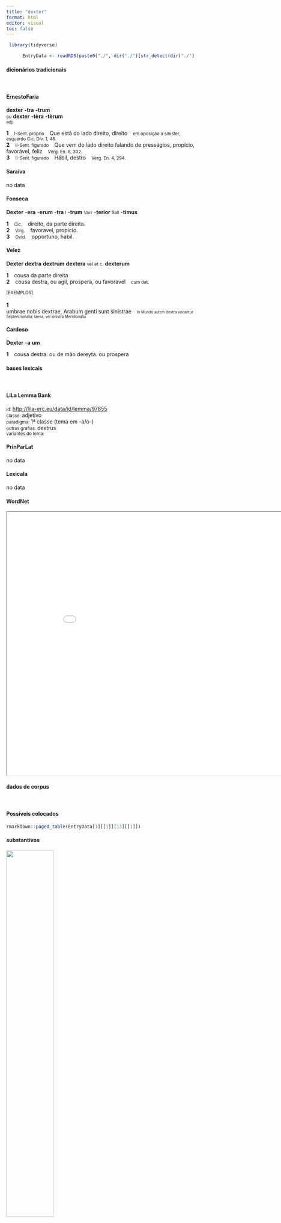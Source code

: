 ```yaml
---
title: "dexter"
format: html
editor: visual
toc: false
---
```



```r
 library(tidyverse) 

      EntryData <- readRDS(paste0("./", dir("./")[str_detect(dir("./"), "_xx100-101-120-116-101-114xx_.rds")]))

```


#### dicionários tradicionais

&emsp;




::: panel-tabset

#### ErnestoFaria

<b>dexter</b> <b>-tra</b> <b>-trum</b> <br> <small>ou</small> <b>dexter</b> <b>-tèra</b> <b>-tèrum</b> <br> <small>adj.</small> <br> <small></small>   <p> <b>1</b> &ensp; <small>I-Sent. próprio</small> &ensp; Que está do lado direito, direito &ensp; <small>em oposição a sinister, esquerdo Cíc. Div. 1, 46.</small> <br> <b>2</b> &ensp; <small>II-Sent. figurado</small> &ensp; Que vem do lado direito falando de presságios, propício, favorável, feliz &ensp; <small>Verg. En. 8, 302.</small> <br> <b>3</b> &ensp; <small>II-Sent. figurado</small> &ensp; Hábil, destro &ensp; <small>Verg. En. 4, 294.</small> </p>




#### Saraiva

no data




#### Fonseca

<b>Dexter</b> -<b>era</b> -<b>erum</b> -<b>tra</b> <small>l</small> -<b>trum</b> <small>Varr</small> -<b>terior</b> <small>Sall</small> -<b>timus</b>   <p> <b>1</b> &ensp; <small>Cic.</small> &ensp; direito, da parte direita. <br> <b>2</b> &ensp; <small>Virg.</small> &ensp; favoravel, propicio. <br> <b>3</b> &ensp; <small>Ovid.</small> &ensp; opportuno, habil. </p>




#### Velez

<b>Dexter</b> <b>dextra</b> <b>dextrum</b> <b>dextera</b> <small>vel</small> <small>et c.</small> <b>dexterum</b>   <p> <b>1</b> &ensp; cousa da parte direita <br> <b>2</b> &ensp; cousa destra, ou agil, prospera, ou favoravel &ensp; <small>cum dat.</small> </p>   <p><small>[EXEMPLOS]</small><br> <br><b>1</b><br>umbrae nobis dextrae, Arabum genti sunt sinistrae &ensp; <small><small>In Mundo autem dextra vocantur Septentrionalia; laeva, vel sinistra Meridionalia</small></small> </p>




#### Cardoso

<b>Dexter</b> -<b>a</b> <b>um</b>   <p> <b>1</b> &ensp; cousa destra. ou de mão dereyta. ou prospera </p>


:::



#### bases lexicais

&emsp;






::: panel-tabset

#### LiLa Lemma Bank

<small> id: </small> <a href=' http://lila-erc.eu/data/id/lemma/97855 ' target="_blank"> http://lila-erc.eu/data/id/lemma/97855 </a> <br>
<small> classe: </small> adjetivo    <br>
<small> paradigma: </small> 1ª classe (tema em -a/o-) <br>
<small> outras grafias: </small> dextrus <br>
<small> variantes do lema: </small>  <br>





#### PrinParLat

no data




#### Lexicala

no data




#### WordNet

<iframe width='900' height='700' src='Media/Tree__xx100-101-120-116-101-114xx__sem_type_lexemes_pt.html'>

</iframe>


:::



#### dados de corpus

&emsp;




::: panel-tabset

#### Possíveis colocados

```r

rmarkdown::paged_table(EntryData[1][[1]][13][[1]])

```


#### substantivos

![](./Media/wordcloud__xx100-101-120-116-101-114xx__BY_collocate_scoreSUBST.webp){width=50% fig-alt='This chart plots collocate by scoreSUBST, for the headword dexter here are all the values plotted: collocate: cornu; scoreSUBST: 3. collocate: ab; scoreSUBST: 0. collocate: in; scoreSUBST: 0'}




#### adjetivos

![](./Media/wordcloud__xx100-101-120-116-101-114xx__BY_collocate_scoreADJ.webp){width=50% fig-alt='This chart plots collocate by scoreADJ, for the headword dexter here are all the values plotted: collocate: cornu; scoreADJ: 0. collocate: ab; scoreADJ: 0. collocate: in; scoreADJ: 0'}




#### verbos

![](./Media/wordcloud__xx100-101-120-116-101-114xx__BY_collocate_scoreVERBO.webp){width=50% fig-alt='This chart plots collocate by scoreVERBO, for the headword dexter here are all the values plotted: collocate: cornu; scoreVERBO: 0. collocate: ab; scoreVERBO: 0. collocate: in; scoreVERBO: 0'}




#### advérbios

![](./Media/wordcloud__xx100-101-120-116-101-114xx__BY_collocate_scoreADV.webp){width=50% fig-alt='This chart plots collocate by scoreADV, for the headword dexter here are all the values plotted: collocate: cornu; scoreADV: 0. collocate: ab; scoreADV: 0. collocate: in; scoreADV: 0'}




#### preposições e conjunções

![](./Media/wordcloud__xx100-101-120-116-101-114xx__BY_collocate_scoreFUNC.webp){width=50% fig-alt='This chart plots collocate by scoreFUNC, for the headword dexter here are all the values plotted: collocate: cornu; scoreFUNC: 0. collocate: ab; scoreFUNC: 20. collocate: in; scoreFUNC: 10'}


:::



::: panel-tabset

#### ExemplosTraduzidos

<p> cum hostium acies a sinistro cornu pulsa atque in fugam coniecta esset a <b>dextro</b> cornu uehementer multitudine suorum nostram aciem premebant <br> <small> Caes.Gal.1.52.6 <br> Como a linha dos inimigos da ala esquerda tinha sido derrotada e posta em fuga, com a ala direita eles apertavam violentamente a nossa linha em virtude do grande número dos seus. <small> [JDD] </small> </small> </p>





#### Frequência por autor

![](./Media/barchart__xx100-101-120-116-101-114xx__lemma_BY_author_Frequencies.webp){width=50% fig-alt='This charts plots the frequency of lemma by author_Frequencies. The Sallustius subcorpus registers the highest normalized frequency, with the value of 2.78 and an absolute frequency of 3. The Ovidius subcorpus follows, with a normalized frequency of 1.72 and an absolute frequency of 1. the subcorpus with the least normalized frequency is Phaedrus with the normalized value of 0 and an absolute freqeuncy of 0. here are all the values: subcorpus: Caesar ; normalized frequency: 4 ; absolute frequency: 1.51068811843795. subcorpus: Cicero ; normalized frequency: 2 ; absolute frequency: 0.124591961326655. subcorpus: Horatius ; normalized frequency: 1 ; absolute frequency: 0.888020602077968. subcorpus: Ovidius ; normalized frequency: 1 ; absolute frequency: 1.71585449553878. subcorpus: Phaedrus ; normalized frequency: 0 ; absolute frequency: 0. subcorpus: Sallustius ; normalized frequency: 3 ; absolute frequency: 2.78267322140803. subcorpus: Seneca ; normalized frequency: 2 ; absolute frequency: 0.373266643026446. subcorpus: Suetonius ; normalized frequency: 0 ; absolute frequency: 0. subcorpus: Tacitus ; normalized frequency: 0 ; absolute frequency: 0. subcorpus: Vergilius ; normalized frequency: 0 ; absolute frequency: 0. subcorpus: Hieronymus ; normalized frequency: 0 ; absolute frequency: 0'}




#### Frequência por gênero

![](./Media/barchart__xx100-101-120-116-101-114xx__lemma_BY_genre_Frequencies.webp){width=50% fig-alt='This charts plots the frequency of lemma by genre_Frequencies. The Prosa.histórica subcorpus registers the highest normalized frequency, with the value of 1.7 and an absolute frequency of 7. The Poesia.didática subcorpus follows, with a normalized frequency of 0.85 and an absolute frequency of 1. the subcorpus with the least normalized frequency is Prosa.epistolográfica with the normalized value of 0 and an absolute freqeuncy of 0. here are all the values: subcorpus: Prosa.histórica ; normalized frequency: 7 ; absolute frequency: 1.70403369118041. subcorpus: Prosa.filosófica ; normalized frequency: 1 ; absolute frequency: 0.164741931763892. subcorpus: Prosa.oratória ; normalized frequency: 2 ; absolute frequency: 0.192025193705414. subcorpus: Prosa.epistolográfica ; normalized frequency: 0 ; absolute frequency: 0. subcorpus: Poesia.lírica ; normalized frequency: 1 ; absolute frequency: 0.84125515268781. subcorpus: Poesia.didática ; normalized frequency: 1 ; absolute frequency: 0.848248367121893. subcorpus: Poesia.trágica ; normalized frequency: 1 ; absolute frequency: 0.868658790826963. subcorpus: Poesia.épica ; normalized frequency: 0 ; absolute frequency: 0. subcorpus: Prosa.ficcional ; normalized frequency: 0 ; absolute frequency: 0'}




#### Frequência por século

![](./Media/barchart__xx100-101-120-116-101-114xx__lemma_BY_period_Frequencies.webp){width=50% fig-alt='This charts plots the frequency of lemma by period_Frequencies. The I.a.C. subcorpus registers the highest normalized frequency, with the value of 0.47 and an absolute frequency of 10. The I.a.C. subcorpus follows, with a normalized frequency of 0.47 and an absolute frequency of 10. the subcorpus with the least normalized frequency is II.d.C. with the normalized value of 0 and an absolute freqeuncy of 0. here are all the values: subcorpus: I.a.C. ; normalized frequency: 10 ; absolute frequency: 0.465441005352572. subcorpus: I.d.C. ; normalized frequency: 3 ; absolute frequency: 0.458926112895824. subcorpus: II.d.C. ; normalized frequency: 0 ; absolute frequency: 0. subcorpus: IV.d.C. ; normalized frequency: 0 ; absolute frequency: 0'}


:::

